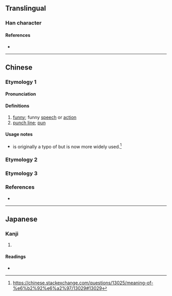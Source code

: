 {{character info}}
==Translingual==

===Han character===
{{Han char|rn=30|rad=口|as=06|sn=9|four=67032|canj=RAV|ids=⿰口艮}}

====References====
* {{Han ref|kx=0189.271|dkj=03629|hdz=10623.090|uh=54CF|ud=21711|bh=CDFE|bd=52734}}

----

==Chinese==

===Etymology 1===
{{zh-forms|alt=梗:gěng}}

====Pronunciation====
{{zh-pron
|m=gén,er=y
|c=gan1
|h=pfs=
|md=
|mn=
|w=
|mc=
|oc=
|cat=n
}}

====Definitions====
{{zh-hanzi}}
{{zh-wp|zh|en:Punch line}}

# [[funny]]; funny [[speech]] or [[action]]
# [[punch line]]; [[pun]]

====Usage notes====
* {{zh-l|梗}} is originally a typo of {{zh-l|哏}} but is now more widely used.<ref name="stackexchange_meaning-of-%e6%b2%92%e6%a2%97">https://chinese.stackexchange.com/questions/13025/meaning-of-%e6%b2%92%e6%a2%97/13029#13029</ref>

===Etymology 2===
{{zh-see|很|v}}

===Etymology 3===
{{zh-see|狠|v}}

===References===
* {{R:yue:Hanzi}}
<references/>

----

==Japanese==

===Kanji===
{{ja-kanji|grade=|rs=口06}}

# {{rfdef|ja|sort=口06}}

====Readings====
* {{ja-readings|on=[[こん]] (kon)|kun=}}